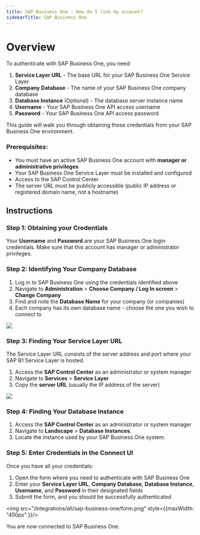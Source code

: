 ```yaml
---
title: SAP Business One - How do I link my account?
sidebarTitle: SAP Business One
---
```


# Overview

To authenticate with SAP Business One, you need:
1. **Service Layer URL** - The base URL for your SAP Business One Service Layer
2. **Company Database** - The name of your SAP Business One company database
3. **Database Instance** (Optional) - The database server instance name
4. **Username** - Your SAP Business One API access username
5. **Password** - Your SAP Business One API access password

This guide will walk you through obtaining these credentials from your SAP Business One environment.

### Prerequisites:

- You must have an active SAP Business One account with **manager or administrative privileges**
- Your SAP Business One Service Layer must be installed and configured
- Access to the SAP Control Center
- The server URL must be publicly accessible (public IP address or registered domain name, not a hostname)

## Instructions

### Step 1: Obtaining your Credentials

Your **Username** and **Password** are your SAP Business One login credentials. Make sure that this account has manager or administrator privileges.

### Step 2: Identifying Your Company Database

1. Log in to SAP Business One using the credentials identified above
2. Navigate to **Administration** > **Choose Company / Log In screen** > **Change Company**
3. Find and note the **Database Name** for your company (or companies)
4. Each company has its own database name - choose the one you wish to connect to

<img src="/integrations/all/sap-business-one/databases.png" />

### Step 3: Finding Your Service Layer URL

The Service Layer URL consists of the server address and port where your SAP B1 Service Layer is hosted.

1. Access the **SAP Control Center** as an administrator or system manager
2. Navigate to **Services** > **Service Layer**
3. Copy the **server URL** (usually the IP address of the server)

<img src="/integrations/all/sap-business-one/server_url.png" />

### Step 4: Finding Your Database Instance

1. Access the **SAP Control Center** as an administrator or system manager
2. Navigate to **Landscape** > **Database Instances**.
3. Locate the instance used by your SAP Business One system.

### Step 5: Enter Credentials in the Connect UI

Once you have all your credentials:
1. Open the form where you need to authenticate with SAP Business One
2. Enter your **Service Layer URL**, **Company Database**, **Database Instance**, **Username**, and **Password** in their designated fields
3. Submit the form, and you should be successfully authenticated


<img src="/integrations/all/sap-business-one/form.png" style={{maxWidth: "450px" }}/>

You are now connected to SAP Business One.
 